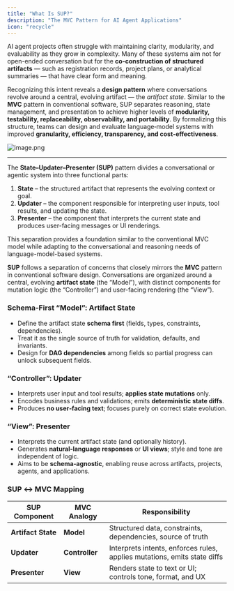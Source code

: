 ```yaml
---
title: "What Is SUP?"
description: "The MVC Pattern for AI Agent Applications"
icon: "recycle"
---
```


AI agent projects often struggle with maintaining clarity, modularity, and evaluability as they grow in complexity. Many of these systems aim not for open-ended conversation but for the **co‑construction of structured artifacts** — such as registration records, project plans, or analytical summaries — that have clear form and meaning.

Recognizing this intent reveals a **design pattern** where conversations revolve around a central, evolving artifact — the _artifact state_. Similar to the **MVC** pattern in conventional software, SUP separates reasoning, state management, and presentation to achieve higher levels of **modularity, testability, replaceability, observability, and portability**. By formalizing this structure, teams can design and evaluate language‑model systems with improved **granularity, efficiency, transparency, and cost‑effectiveness**.

![image.png](/images/image.png)

---

The **State–Updater–Presenter (SUP)** pattern divides a conversational or agentic system into three functional parts:

1. **State** – the structured artifact that represents the evolving context or goal.
2. **Updater** – the component responsible for interpreting user inputs, tool results, and updating the state.
3. **Presenter** – the component that interprets the current state and produces user-facing messages or UI renderings.

This separation provides a foundation similar to the conventional MVC model while adapting to the conversational and reasoning needs of language-model-based systems.

**SUP** follows a separation of concerns that closely mirrors the **MVC** pattern in conventional software design. Conversations are organized around a central, evolving **artifact state** (the “Model”), with distinct components for mutation logic (the “Controller”) and user-facing rendering (the “View”).

### Schema‑First “Model”: Artifact State

- Define the artifact state **schema first** (fields, types, constraints, dependencies).
- Treat it as the single source of truth for validation, defaults, and invariants.
- Design for **DAG dependencies** among fields so partial progress can unlock subsequent fields.

### “Controller”: Updater

- Interprets user input and tool results; **applies state mutations** only.
- Encodes business rules and validations; emits **deterministic state diffs**.
- Produces **no user‑facing text**; focuses purely on correct state evolution.

### “View”: Presenter

- Interprets the current artifact state (and optionally history).
- Generates **natural‑language responses** or **UI views**; style and tone are independent of logic.
- Aims to be **schema‑agnostic**, enabling reuse across artifacts, projects, agents, and applications.

### SUP ↔ MVC Mapping

| SUP Component      | MVC Analogy    | Responsibility                                                           |
| ------------------ | -------------- | ------------------------------------------------------------------------ |
| **Artifact State** | **Model**      | Structured data, constraints, dependencies, source of truth              |
| **Updater**        | **Controller** | Interprets intents, enforces rules, applies mutations, emits state diffs |
| **Presenter**      | **View**       | Renders state to text or UI; controls tone, format, and UX               |